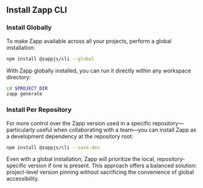 ## Install Zapp CLI

### Install Globally

To make Zapp available across all your projects, perform a global installation:

```sh
npm install @zappjs/cli --global
```

With Zapp globally installed, you can run it directly within any workspace directory:

```sh
cd $PROJECT_DIR
zapp generate
```

### Install Per Repository

For more control over the Zapp version used in a specific repository—particularly useful when collaborating with a team—you can install Zapp as a development dependency at the repository root:

```sh
npm install @zappjs/cli --save-dev
```

Even with a global installation, Zapp will prioritize the local, repository-specific version if one is present. This approach offers a balanced solution: project-level version pinning without sacrificing the convenience of global accessibility.
